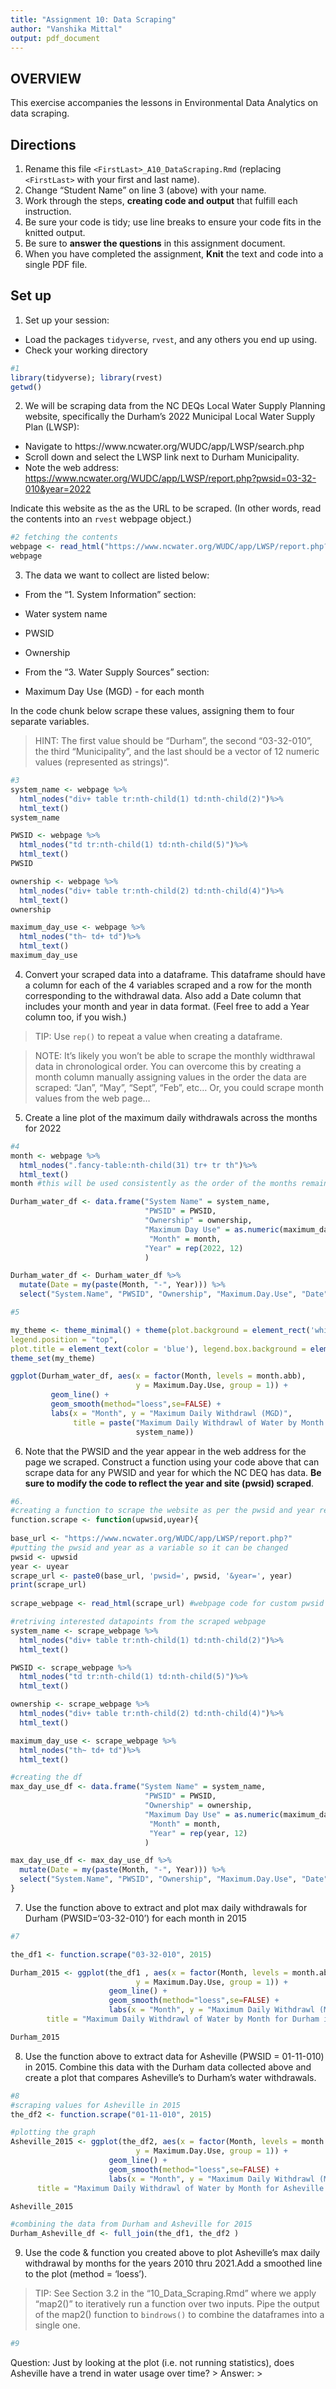 ```yaml
---
title: "Assignment 10: Data Scraping"
author: "Vanshika Mittal"
output: pdf_document
---
```


## OVERVIEW

This exercise accompanies the lessons in Environmental Data Analytics on data scraping. 

## Directions
1. Rename this file `<FirstLast>_A10_DataScraping.Rmd` (replacing `<FirstLast>` with your first and last name).
2. Change "Student Name" on line 3 (above) with your name.
3. Work through the steps, **creating code and output** that fulfill each instruction.
4. Be sure your code is tidy; use line breaks to ensure your code fits in the knitted output.
5. Be sure to **answer the questions** in this assignment document.
6. When you have completed the assignment, **Knit** the text and code into a single PDF file.


## Set up 
1. Set up your session:

* Load the packages `tidyverse`, `rvest`, and any others you end up using.
* Check your working directory

```r
#1 
library(tidyverse); library(rvest)
getwd()
```

2. We will be scraping data from the NC DEQs Local Water Supply Planning website, specifically the Durham's 2022 Municipal Local Water Supply Plan (LWSP): 
 * Navigate to https://www.ncwater.org/WUDC/app/LWSP/search.php
 * Scroll down and select the LWSP link next to Durham Municipality. 
 * Note the web address: <https://www.ncwater.org/WUDC/app/LWSP/report.php?pwsid=03-32-010&year=2022>
 
Indicate this website as the as the URL to be scraped. (In other words, read the contents into an `rvest` webpage object.)

```r
#2 fetching the contents 
webpage <- read_html("https://www.ncwater.org/WUDC/app/LWSP/report.php?pwsid=03-32-010&year=2022")
webpage 
```

3. The data we want to collect are listed below:

* From the "1. System Information" section:
 * Water system name
 * PWSID
 * Ownership
 
* From the "3. Water Supply Sources" section:
 * Maximum Day Use (MGD) - for each month

In the code chunk below scrape these values, assigning them to four separate variables.

>HINT: The first value should be "Durham", the second "03-32-010", the third "Municipality", and the last should be a vector of 12 numeric values (represented as strings)".

```r
#3 
system_name <- webpage %>%
  html_nodes("div+ table tr:nth-child(1) td:nth-child(2)")%>%
  html_text()
system_name

PWSID <- webpage %>%
  html_nodes("td tr:nth-child(1) td:nth-child(5)")%>%
  html_text()
PWSID

ownership <- webpage %>%
  html_nodes("div+ table tr:nth-child(2) td:nth-child(4)")%>%
  html_text()
ownership

maximum_day_use <- webpage %>%
  html_nodes("th~ td+ td")%>%
  html_text()
maximum_day_use
```


4. Convert your scraped data into a dataframe. This dataframe should have a column for each of the 4 variables scraped and a row for the month corresponding to the withdrawal data. Also add a Date column that includes your month and year in data format. (Feel free to add a Year column too, if you wish.)

>TIP: Use `rep()` to repeat a value when creating a dataframe.

>NOTE: It's likely you won't be able to scrape the monthly widthrawal data in chronological order. You can overcome this by creating a month column manually assigning values in the order the data are scraped: "Jan", "May", "Sept", "Feb", etc... Or, you could scrape month values from the web page...

5. Create a line plot of the maximum daily withdrawals across the months for 2022

```r
#4 
month <- webpage %>%
  html_nodes(".fancy-table:nth-child(31) tr+ tr th")%>%
  html_text()
month #this will be used consistently as the order of the months remains the same 

Durham_water_df <- data.frame("System Name" = system_name,
                              "PWSID" = PWSID,
                              "Ownership" = ownership,
                              "Maximum Day Use" = as.numeric(maximum_day_use),
                               "Month" = month,
                              "Year" = rep(2022, 12)
                              )

Durham_water_df <- Durham_water_df %>%
  mutate(Date = my(paste(Month, "-", Year))) %>%
  select("System.Name", "PWSID", "Ownership", "Maximum.Day.Use", "Date", "Month")

#5 

my_theme <- theme_minimal() + theme(plot.background = element_rect('white'),
legend.position = "top",
plot.title = element_text(color = 'blue'), legend.box.background = element_rect(color = "black"))
theme_set(my_theme)

ggplot(Durham_water_df, aes(x = factor(Month, levels = month.abb),
                            y = Maximum.Day.Use, group = 1)) +
         geom_line() +
         geom_smooth(method="loess",se=FALSE) +
         labs(x = "Month", y = "Maximum Daily Withdrawl (MGD)", 
              title = paste("Maximum Daily Withdrawl of Water by Month in 2022 for",
                            system_name))
```

6. Note that the PWSID and the year appear in the web address for the page we scraped. Construct a function using your code above that can scrape data for any PWSID and year for which the NC DEQ has data. **Be sure to modify the code to reflect the year and site (pwsid) scraped**.

```r
#6. 
#creating a function to scrape the website as per the pwsid and year required
function.scrape <- function(upwsid,uyear){
  
base_url <- "https://www.ncwater.org/WUDC/app/LWSP/report.php?"
#putting the pwsid and year as a variable so it can be changed 
pwsid <- upwsid 
year <- uyear
scrape_url <- paste0(base_url, 'pwsid=', pwsid, '&year=', year)
print(scrape_url)
  
scrape_webpage <- read_html(scrape_url) #webpage code for custom pwsid and year  

#retriving interested datapoints from the scraped webpage 
system_name <- scrape_webpage %>%
  html_nodes("div+ table tr:nth-child(1) td:nth-child(2)")%>%
  html_text()

PWSID <- scrape_webpage %>%
  html_nodes("td tr:nth-child(1) td:nth-child(5)")%>%
  html_text()

ownership <- scrape_webpage %>%
  html_nodes("div+ table tr:nth-child(2) td:nth-child(4)")%>%
  html_text()

maximum_day_use <- scrape_webpage %>%
  html_nodes("th~ td+ td")%>%
  html_text()

#creating the df 
max_day_use_df <- data.frame("System Name" = system_name,
                              "PWSID" = PWSID,
                              "Ownership" = ownership,
                              "Maximum Day Use" = as.numeric(maximum_day_use),
                               "Month" = month,
                               "Year" = rep(year, 12)
                              )

max_day_use_df <- max_day_use_df %>%
  mutate(Date = my(paste(Month, "-", Year))) %>%
  select("System.Name", "PWSID", "Ownership", "Maximum.Day.Use", "Date", "Month")
}

```

7. Use the function above to extract and plot max daily withdrawals for Durham (PWSID='03-32-010') for each month in 2015

```r
#7 

the_df1 <- function.scrape("03-32-010", 2015)

Durham_2015 <- ggplot(the_df1 , aes(x = factor(Month, levels = month.abb),
                            y = Maximum.Day.Use, group = 1)) +
                      geom_line() +
                      geom_smooth(method="loess",se=FALSE) +
                      labs(x = "Month", y = "Maximum Daily Withdrawl (MGD)", 
        title = "Maximum Daily Withdrawl of Water by Month for Durham in 2015")

Durham_2015
```

8. Use the function above to extract data for Asheville (PWSID = 01-11-010) in 2015. Combine this data with the Durham data collected above and create a plot that compares Asheville's to Durham's water withdrawals.

```r
#8 
#scraping values for Asheville in 2015 
the_df2 <- function.scrape("01-11-010", 2015)

#plotting the graph
Asheville_2015 <- ggplot(the_df2, aes(x = factor(Month, levels = month.abb),
                            y = Maximum.Day.Use, group = 1)) +
                      geom_line() +
                      geom_smooth(method="loess",se=FALSE) +
                      labs(x = "Month", y = "Maximum Daily Withdrawl (MGD)", 
      title = "Maximum Daily Withdrawl of Water by Month for Asheville in 2015")

Asheville_2015

#combining the data from Durham and Asheville for 2015 
Durham_Asheville_df <- full_join(the_df1, the_df2 )
```


9. Use the code & function you created above to plot Asheville's max daily withdrawal by months for the years 2010 thru 2021.Add a smoothed line to the plot (method = 'loess').

> TIP: See Section 3.2 in the "10_Data_Scraping.Rmd" where we apply "map2()" to iteratively run a function over two inputs. Pipe the output of the map2() function to `bindrows()` to combine the dataframes into a single one. 

```r
#9 


```

Question: Just by looking at the plot (i.e. not running statistics), does Asheville have a trend in water usage over time?
> Answer:
>
